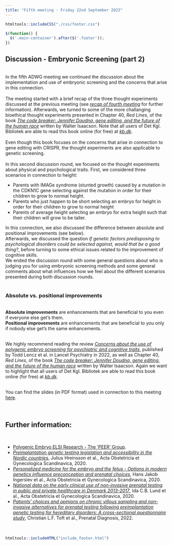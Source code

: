```yaml
---
title: "Fifth meeting - Friday 22nd September 2023"
---
```


```r
htmltools::includeCSS("./css/footer.css")
```

```js
$(function() {
  $('.main-container').after($('.footer'));
})
```

## Discussion - Embryonic Screening (part 2)
<br>
In the fifth ADWG meeting we continued the discussion about the implementation and use of embryonic screening and the concerns that arise in this connection. 
<br>
<br>
The meeting started with a brief recap of the three thought experiments discussed at the previous meeting (see <a href="Fourth_meeting.html" target="_blank" rel="noopener noreferrer" title="Discussion - Embryonic Screening (part 1)">_recap of fourth meeting_</a> for further information). Afterwards, we turned to some of the more challanging bioethical thought experiments presented in Chapter 40, _Red Lines_, of the book <a href="https://www.simonandschuster.com/books/The-Code-Breaker/Walter-Isaacson/9781982115869" target="_blank" rel="noopener noreferrer" title="The code breaker by Walter Isaacson">_The code breaker: Jennifer Doudna, gene editing, and the future of the human race_</a> written by Walter Isaacson. Note that all users of Det Kgl. Bibliotek are able to read this book online (for free) at <a href="https://soeg.kb.dk/permalink/45KBDK_KGL/1pioq0f/alma99123923577205763" target="_blank" rel="noopener noreferrer" title="Det Kgl. Bibliotek">_kb.dk_</a>.
<br>
<br>
Even though this book focuses on the concerns that arise in connection to gene editing with CRISPR, the thought experiments are also applicable to genetic screening. 
<br>
<br>
In this second discussion round, we focused on the thought experiments about physical and psychological traits. First, we considered three scenarios in connection to height:

* Parents with IMAGe syndrome (stunted growth) caused by a mutation in the CDKN1C gene selecting against the mutation in order for their children to grow to normal height.
* Parents who just happen to be short selecting an embryo for height in order for their children to grow to normal height
* Parents of average height selecting an embryo for extra height such that their children will grow to be taller.

In this connection, we also discussed the difference between absolute and positional improvements (see below).
<br>
Afterwards, we discussed the question _If genetic factors predisposing to psychological disorders could be selected against, would that be a good thing?_, before turning to some ethical issues related to the improvement of cognitive skills.
<br> 
We ended the discussion round with some general questions about who is judging you for using embryonic screening methods and some general comments about what influences how we feel about the different scenarios presented during both discussion rounds. 
<br><br>

### Absolute vs. positional improvements
<br>
__Absolute improvements__ are enhancements that are beneficial to you even if everyone else get's them.  
__Positional improvements__ are enhancements that are beneficial to you only if nobody else get's the same enhancements. 

<br>
We highly recommend reading the review <a href="https://doi.org/10.1016/s2215-0366(22)00157-2" target="_blank" rel="noopener noreferrer" title="Concerns about the use of polygenic embryo screening for psychiatric and cognitive traits">_Concerns about the use of polygenic embryo screening for psychiatric and cognitive traits_</a>, published by Todd Lencz et al. in Lancet Psychiatry in 2022, as well as Chapter 40, _Red Lines_, of the book <a href="https://www.simonandschuster.com/books/The-Code-Breaker/Walter-Isaacson/9781982115869" target="_blank" rel="noopener noreferrer" title="The code breaker by Walter Isaacson">_The code breaker: Jennifer Doudna, gene editing, and the future of the human race_</a> written by Walter Isaacson. Again we want to highlight that all users of Det Kgl. Bibliotek are able to read this book online (for free) at <a href="https://soeg.kb.dk/permalink/45KBDK_KGL/1pioq0f/alma99123923577205763" target="_blank" rel="noopener noreferrer" title="Det Kgl. Bibliotek">_kb.dk_</a>.
<br><br>

You can find the slides (in PDF format) used in connection to this meeting <a href="Slides/ADWG_meeting5_embryonic_screening_part3.pdf" target="_blank" rel="noopener noreferrer" title="ADWG meeting - Embryonic screening discussion (part 2)">here</a>.
<br><br><br>

## Further information:
<br>

* <a href="https://www.polygenicembryo.org/" target="_blank" rel="noopener noreferrer" title="Polygenic Embryo ELSI Research">Polygenic Embryo ELSI Research - The 'PEER' Group</a>.
* <a href="https://doi.org/10.1111/aogs.13831" target="_blank" rel="noopener noreferrer" title="Preimplantation genetic testing legislation and accessibility in the Nordic countries">_Preimplantation genetic testing legislation and accessibility in the Nordic countries_</a>, Julius Hreinsson et al., Acta Obstetricia et Gynecologica Scandinavica, 2020.
* <a href="https://doi.org/10.1111/aogs.13882" target="_blank" rel="noopener noreferrer" title="Personalized medicine for the embryo and the fetus - Options in modern genetics influence preconception and prenatal choices">_Personalized medicine for the embryo and the fetus - Options in modern genetics influence preconception and prenatal choices_</a>, Hans Jakob Ingerslev et al., Acta Obstetricia et Gynecologica Scandinavica, 2020.
* <a href="https://doi.org/10.1111/aogs.14052" target="_blank" rel="noopener noreferrer" title="National data on the early clinical use of non-invasive prenatal testing in public and private healthcare in Denmark 2013-2017">_National data on the early clinical use of non-invasive prenatal testing in public and private healthcare in Denmark 2013-2017_</a>, Ida C.B. Lund et al., Acta Obstetricia et Gynecologica Scandinavica, 2020.
* <a href="https://doi.org/10.1002/pd.6088" target="_blank" rel="noopener noreferrer" title="Patients' choices and opinions on chronic villous sampling and non-invasive alternatives for prenatal testing following preimplantation genetic testing for hereditary disorders: A cross-sectional questionnaire study">_Patients' choices and opinions on chronic villous sampling and non-invasive alternatives for prenatal testing following preimplantation genetic testing for hereditary disorders: A cross-sectional questionnaire study_</a>, Christian L.F. Toft et al., Prenatal Diagnosis, 2022.
<br><br><br>

```r
htmltools::includeHTML("include_footer.html")
```